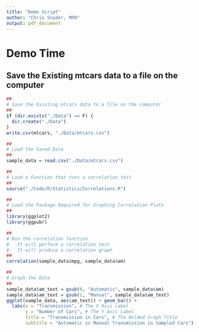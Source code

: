 ```yaml
---
title: "Demo Script"
author: "Chris Snyder, MPH"
output: pdf_document
---
```


# Demo Time



## Save the Existing mtcars data to a file on the computer

```r
##
# Save the Existing mtcars data to a file on the computer
##
if (dir.exists("./Data") == F) {
  dir.create("./Data")  
}
write.csv(mtcars, "./Data/mtcars.csv")

##
# Load the Saved Data
##
sample_data = read.csv("./Data/mtcars.csv")

##
# Load a Function that runs a correlation test
##
source("./Code/R/Statistics/Correlations.R")

##
# Load the Package Required for Graphing Correlation Plots
##
library(ggplot2)
library(ggpubr)

##
# Run the correlation function
#   It will perform a correlation test
#   It will produce a correlation graph
##
correlation(sample_data$mpg, sample_data$am)

##
# Graph the Data
##
sample_data$am_text = gsub(0, "Automatic", sample_data$am)
sample_data$am_text = gsub(1, "Manual", sample_data$am_text)
ggplot(sample_data, aes(am_text)) + geom_bar() +
  labs(x = "Transmission", # The X Axis Label
       y = "Number of Cars", # The Y Axis Label
       title = "Transmission in Cars", # The Bolded Graph Title
       subtitle = "Automatic vs Manual Transmission in Sampled Cars")  # The Graph Subtitle

```



